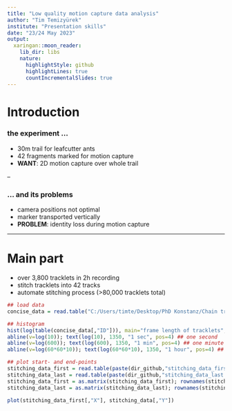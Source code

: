 ```yaml
---
title: "Low quality motion capture data analysis"
author: "Tim Temizyürek"
institute: "Presentation skills"
date: "23/24 May 2023"
output:
  xaringan::moon_reader:
    lib_dir: libs
    nature:
      highlightStyle: github
      highlightLines: true
      countIncrementalSlides: true
---
```

<!-- pictures of the experiment and fragments -->

# Introduction
### the experiment ...

- 30m trail for leafcutter ants
- 42 fragments marked for motion capture
- **WANT**: 2D motion capture over whole trail

--

### ... and its problems

- camera positions not optimal
- marker transported vertically
- **PROBLEM**: identity loss during motion capture

---
# Main part

- over 3,800 tracklets in 2h recording
- stitch tracklets into 42 tracks
- automate stitching process (>80,000 tracklets total)

```r

## load data
concise_data = read.table("C:/Users/timte/Desktop/PhD Konstanz/Chain transport - partial data, R script/concise_data.txt"); concise_data = as.matrix(concise_data); rownames(concise_data) = NULL

## histogram
hist(log(table(concise_data[,"ID"])), main="frame length of tracklets", xlab="length (log frame number)", col=scales::alpha("#3c8c5c",0.8))
abline(v=log(10)); text(log(10), 1350, "1 sec", pos=4) ## one second
abline(v=log(600)); text(log(600), 1350, "1 min", pos=4) ## one minute
abline(v=log(60*60*10)); text(log(60*60*10), 1350, "1 hour", pos=4) ## one hour

## plot start- and end-points
stitching_data_first = read.table(paste(dir_github,"stitching_data_first.txt", sep="")) 
stitching_data_last = read.table(paste(dir_github,"stitching_data_last.txt", sep=""))
stitching_data_first = as.matrix(stitching_data_first); rownames(stitching_data_first) = NULL
stitching_data_last = as.matrix(stitching_data_last); rownames(stitching_data_last) = NULL

plot(stitching_data_first[,"X"], stitching_data[,"Y"])

     
```




